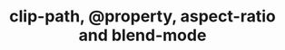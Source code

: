 ---
title: "clip-path, @property, aspect-ratio and blend-mode"
description: "Full Page: 20 Advanced CSS & HTML techniques: clip-path, @property, aspect-ratio and blend-mode"
---